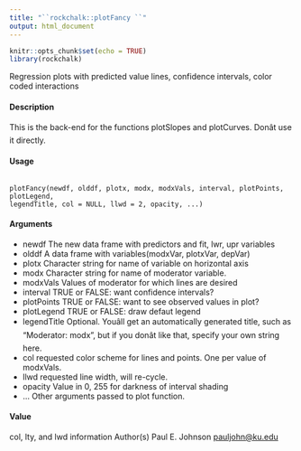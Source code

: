 ```yaml
---
title: "``rockchalk::plotFancy ``"
output: html_document
---
```


```r
knitr::opts_chunk$set(echo = TRUE)
library(rockchalk)
```


Regression plots with predicted value lines, confidence intervals, color coded interactions

#### Description

This is the back-end for the functions plotSlopes and plotCurves. Donât use it directly.

#### Usage
<pre><code>
plotFancy(newdf, olddf, plotx, modx, modxVals, interval, plotPoints, plotLegend,
legendTitle, col = NULL, llwd = 2, opacity, ...)
</code></pre>

#### Arguments

* newdf The new data frame with predictors and fit, lwr, upr variables
* olddf A data frame with variables(modxVar, plotxVar, depVar)
* plotx Character string for name of variable on horizontal axis
* modx Character string for name of moderator variable.
* modxVals Values of moderator for which lines are desired
* interval TRUE or FALSE: want confidence intervals?
* plotPoints TRUE or FALSE: want to see observed values in plot?
* plotLegend TRUE or FALSE: draw defaut legend
* legendTitle Optional. Youâll get an automatically generated title, such as "Moderator: modx", but if you donât like that, specify your own string here.
* col requested color scheme for lines and points. One per value of modxVals.
* llwd requested line width, will re-cycle.
* opacity Value in 0, 255 for darkness of interval shading
* ... Other arguments  passed to plot function.


#### Value
col, lty, and lwd information
Author(s)
Paul E. Johnson <pauljohn@ku.edu>
